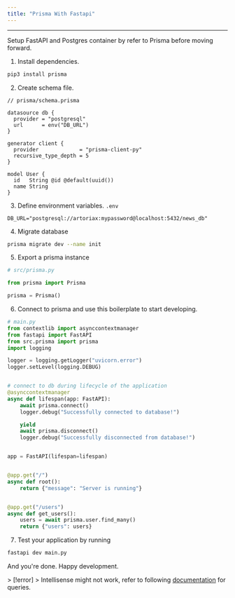 ```yaml
---
title: "Prisma With Fastapi"
---
```



---

Setup <Link href="fastapi">FastAPI</Link> and Postgres container by refer to <Link href="prisma">Prisma</Link> before moving forward.

1. Install dependencies.

```bash
pip3 install prisma
```

2. Create schema file.

```prisma
// prisma/schema.prisma

datasource db {
  provider = "postgresql"
  url      = env("DB_URL")
}

generator client {
  provider             = "prisma-client-py"
  recursive_type_depth = 5
}

model User {
  id   String @id @default(uuid())
  name String
}
```

3. Define environment variables. `.env`

```
DB_URL="postgresql://artoriax:mypassword@localhost:5432/news_db"
```

4. Migrate database

```bash
prisma migrate dev --name init
```

5. Export a prisma instance

```python
# src/prisma.py

from prisma import Prisma

prisma = Prisma()
```

6. Connect to prisma and use this boilerplate to start developing.

```python
# main.py
from contextlib import asynccontextmanager
from fastapi import FastAPI
from src.prisma import prisma
import logging

logger = logging.getLogger("uvicorn.error")
logger.setLevel(logging.DEBUG)


# connect to db during lifecycle of the application
@asynccontextmanager
async def lifespan(app: FastAPI):
    await prisma.connect()
    logger.debug("Successfully connected to database!")

    yield
    await prisma.disconnect()
    logger.debug("Successfully disconnected from database!")


app = FastAPI(lifespan=lifespan)


@app.get("/")
async def root():
    return {"message": "Server is running"}


@app.get("/users")
async def get_users():
    users = await prisma.user.find_many()
    return {"users": users}
```

7. Test your application by running

```bash
fastapi dev main.py
```

And you're done. Happy development.

&gt; [!error]
&gt; Intellisense might not work, refer to following [documentation](https://prisma-client-py.readthedocs.io/en/stable/reference/operations/) for queries.

